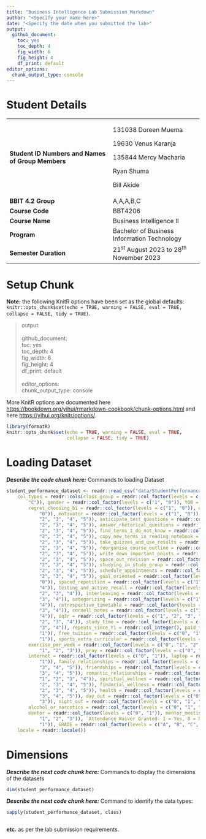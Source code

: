 ```yaml
---
title: "Business Intelligence Lab Submission Markdown"
author: "<Specify your name here>"
date: "<Specify the date when you submitted the lab>"
output:
  github_document: 
    toc: yes
    toc_depth: 4
    fig_width: 6
    fig_height: 4
    df_print: default
editor_options:
  chunk_output_type: console
---
```


# Student Details

+---------------------------------------------------+---------------------------------------------+
| **Student ID Numbers and Names of Group Members** | 131038 Doreen Muema                         |
|                                                   |                                             |
|                                                   | 19630 Venus Karanja                         |
|                                                   |                                             |
|                                                   | 135844 Mercy Macharia                       |
|                                                   |                                             |
|                                                   | Ryan Shuma                                  |
|                                                   |                                             |
|                                                   | Bill Akide                                  |
+---------------------------------------------------+---------------------------------------------+
| **BBIT 4.2 Group**                                | A,A,A,B,C                                   |
+---------------------------------------------------+---------------------------------------------+
| **Course Code**                                   | BBT4206                                     |
+---------------------------------------------------+---------------------------------------------+
| **Course Name**                                   | Business Intelligence II                    |
+---------------------------------------------------+---------------------------------------------+
| **Program**                                       | Bachelor of Business Information Technology |
+---------------------------------------------------+---------------------------------------------+
| **Semester Duration**                             | 21^st^ August 2023 to 28^th^ November 2023  |
+---------------------------------------------------+---------------------------------------------+

# Setup Chunk

**Note:** the following KnitR options have been set as the global defaults:\
`knitr::opts_chunk$set(echo = TRUE, warning = FALSE, eval = TRUE,                        collapse = FALSE, tidy = TRUE)`.

> output:\
> \
> github_document:\
> toc: yes\
> toc_depth: 4\
> fig_width: 6\
> fig_height: 4\
> df_print: default\
> \
> editor_options:\
> chunk_output_type: console

More KnitR options are documented here <https://bookdown.org/yihui/rmarkdown-cookbook/chunk-options.html> and here <https://yihui.org/knitr/options/>.

```r
library(formatR)
knitr::opts_chunk$set(echo = TRUE, warning = FALSE, eval = TRUE,
                      collapse = FALSE, tidy = TRUE)
```

# Loading Dataset

***Describe the code chunk here:*** Commands to loading Dataset

```r
student_performance_dataset <- readr::read_csv("data/StudentPerformance.csv",
    col_types = readr::cols(class_group = readr::col_factor(levels = c("A", "B",
        "C")), gender = readr::col_factor(levels = c("1", "0")), YOB = readr::col_date(format = "%Y"),
        regret_choosing_bi = readr::col_factor(levels = c("1", "0")), drop_bi_now = readr::col_factor(levels = c("1",
            "0")), motivator = readr::col_factor(levels = c("1", "0")), read_content_before_lecture = readr::col_factor(levels = c("1",
            "2", "3", "4", "5")), anticipate_test_questions = readr::col_factor(levels = c("1",
            "2", "3", "4", "5")), answer_rhetorical_questions = readr::col_factor(levels = c("1",
            "2", "3", "4", "5")), find_terms_I_do_not_know = readr::col_factor(levels = c("1",
            "2", "3", "4", "5")), copy_new_terms_in_reading_notebook = readr::col_factor(levels = c("1",
            "2", "3", "4", "5")), take_quizzes_and_use_results = readr::col_factor(levels = c("1",
            "2", "3", "4", "5")), reorganise_course_outline = readr::col_factor(levels = c("1",
            "2", "3", "4", "5")), write_down_important_points = readr::col_factor(levels = c("1",
            "2", "3", "4", "5")), space_out_revision = readr::col_factor(levels = c("1",
            "2", "3", "4", "5")), studying_in_study_group = readr::col_factor(levels = c("1",
            "2", "3", "4", "5")), schedule_appointments = readr::col_factor(levels = c("1",
            "2", "3", "4", "5")), goal_oriented = readr::col_factor(levels = c("1",
            "0")), spaced_repetition = readr::col_factor(levels = c("1", "2", "3",
            "4")), testing_and_active_recall = readr::col_factor(levels = c("1",
            "2", "3", "4")), interleaving = readr::col_factor(levels = c("1", "2",
            "3", "4")), categorizing = readr::col_factor(levels = c("1", "2", "3",
            "4")), retrospective_timetable = readr::col_factor(levels = c("1", "2",
            "3", "4")), cornell_notes = readr::col_factor(levels = c("1", "2", "3",
            "4")), sq3r = readr::col_factor(levels = c("1", "2", "3", "4")), commute = readr::col_factor(levels = c("1",
            "2", "3", "4")), study_time = readr::col_factor(levels = c("1", "2",
            "3", "4")), repeats_since_Y1 = readr::col_integer(), paid_tuition = readr::col_factor(levels = c("0",
            "1")), free_tuition = readr::col_factor(levels = c("0", "1")), extra_curricular = readr::col_factor(levels = c("0",
            "1")), sports_extra_curricular = readr::col_factor(levels = c("0", "1")),
        exercise_per_week = readr::col_factor(levels = c("0", "1", "2", "3")), meditate = readr::col_factor(levels = c("0",
            "1", "2", "3")), pray = readr::col_factor(levels = c("0", "1", "2", "3")),
        internet = readr::col_factor(levels = c("0", "1")), laptop = readr::col_factor(levels = c("0",
            "1")), family_relationships = readr::col_factor(levels = c("1", "2",
            "3", "4", "5")), friendships = readr::col_factor(levels = c("1", "2",
            "3", "4", "5")), romantic_relationships = readr::col_factor(levels = c("0",
            "1", "2", "3", "4")), spiritual_wellnes = readr::col_factor(levels = c("1",
            "2", "3", "4", "5")), financial_wellness = readr::col_factor(levels = c("1",
            "2", "3", "4", "5")), health = readr::col_factor(levels = c("1", "2",
            "3", "4", "5")), day_out = readr::col_factor(levels = c("0", "1", "2",
            "3")), night_out = readr::col_factor(levels = c("0", "1", "2", "3")),
        alcohol_or_narcotics = readr::col_factor(levels = c("0", "1", "2", "3")),
        mentor = readr::col_factor(levels = c("0", "1")), mentor_meetings = readr::col_factor(levels = c("0",
            "1", "2", "3")), `Attendance Waiver Granted: 1 = Yes, 0 = No` = readr::col_factor(levels = c("0",
            "1")), GRADE = readr::col_factor(levels = c("A", "B", "C", "D", "E"))),
    locale = readr::locale())
```

# Dimensions

***Describe the next code chunk here:*** Commands to display the dimensions of the datasets

```r
dim(student_performance_dataset)
```

***Describe the next code chunk here:*** Command to identify the data types:

```r
sapply(student_performance_dataset, class)
```

```r
```

**etc.** as per the lab submission requirements.
